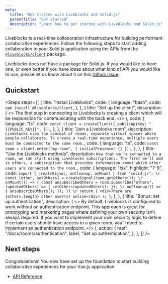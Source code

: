 ```yaml
---
meta:
  title: "Get started with Liveblocks and Solid.js"
  parentTitle: "Get started"
  description: "Learn how to get started with Liveblocks and Solid.js"
---
```


Liveblocks is a real-time collaboration infrastructure for building performant
collaborative experiences. Follow the following steps to start adding
collaboration to your Solid.js application using the APIs from the
[`@liveblocks/client`](/docs/api-reference/liveblocks-client) package.

<Banner title="Official package">

Liveblocks does not have a package for Solid.js. If you would like to have one,
or even better if you have ideas about what kind of API you would like to use,
please let us know about it on this
[Github issue](https://github.com/liveblocks/liveblocks/issues/1).

</Banner>

## Quickstart

<Steps
  steps={[
    {
      title: "Install Liveblocks",
      code: {
        language: "bash",
        code: `npm install @liveblocks/client`,
      },
    },
    {
      title: "Set up the client",
      description: (
        <>
          The first step in connecting to Liveblocks is creating a client which
          will be responsible for communicating with the back end.
        </>
      ),
      code: {
        language: "ts",
        code: `const client = createClient({
  publicApiKey: "{{PUBLIC_KEY}}",
});`,
      },
    },
    {
      title: "Join a Liveblocks room",
      description: `Liveblocks uses the concept of rooms, separate virtual spaces where people collaborate. To create a real-time experience, multiple users must be connected to the same room.`,
      code: {
        language: "ts",
        code: `const room = client.enter("my-room", { initialPresence: {} });`,
      },
    },
    {
      title: "Use the Liveblocks methods",
      description: `Now that we’re connected to a room, we can start using Liveblocks subscriptions. The first we’ll add is others, a subscription that provides information about which other users are connected to the room.`,
      code: {
        language: "tsx",
        highlight: "7-9",
        code: `import { createSignal, onCleanup, onMount } from "solid-js";
\r
  const [other, setOthers] = createSignal(room.getOthers());
\r
  onMount(() => {
    const unsubscribeOthers = room.subscribe("others", (updatedOthers) => {
      setOthers(updatedOthers);
    });
\r
    onCleanup(() => {
      unsubscribeOthers();
    });
  })
\r
  return (
    <div>There are {others.length} other user(s) online</div>
  );
}`,
      },
    },
    {
      title: "Bonus: set up authentication",
      description: (
        <>
          By default, Liveblocks is configured to work without an authentication
          endpoint. This approach is great for prototyping and marketing pages
          where defining your own security isn’t always required. If you want to
          implement your own security logic to define if certain users should
          have access to a given room, you’ll need to implement an
          authentication endpoint.
        </>
      ),
      action: {
        href: "/docs/rooms/authentication",
        label: "Set up authentication",
      },
    },
  ]}
/>

## Next steps

Congratulations! You now have set up the foundation to start building
collaborative experiences for your Vue.js application.

- [API Reference](/docs/api-reference/liveblocks-client)
